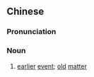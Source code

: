 ==Chinese==
{{zh-forms}}

===Pronunciation===
{{zh-pron
|m=lǎoshì
|cat=n
}}

===Noun===
{{zh-noun}}

# [[earlier]] [[event]]; [[old]] [[matter]]